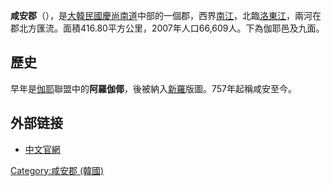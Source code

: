 {{主条目消歧义|中国唐朝时设置的同名古郡，[[咸安郡_(唐朝)|咸安郡 (唐朝)]]。}}
{{Infobox Settlement
| name                    = 咸安郡
| settlement_type         = [[韩国行政区划|郡]]
| translit_lang1          = [[韓語|韓語]]
| translit_lang1_type1    = [[諺文|諺文]]
| translit_lang1_info1    = 함안군
| translit_lang1_type2    = [[朝鮮漢字|漢字]]
| translit_lang1_info2    = 咸安郡
| translit_lang1_type3    = {{nowrap|[[文化观光部2000年式|文化观光部2000年式]]}}
| translit_lang1_info3    = Haman-gun
| translit_lang1_type4    = {{nowrap|[[馬科恩-賴肖爾表記法|馬科恩-賴肖爾表記法]]}}
| translit_lang1_info4    = Haman-gun
| image_skyline           = 정암루.jpg
| image_caption           = 鼎岩樓
| image_flag              = Flag of Haman.svg
| image_map               = South Gyeongsang-Haman.svg
| map_caption             = 咸安郡在韓國及慶尚南道的位置
| subdivision_type        = 國家
| subdivision_name        = {{ROK}}
| subdivision_type1       = [[朝鮮地區|地區]]
| subdivision_name1       = [[嶺南地方|嶺南地方]]
| subdivision_type2       = 省份
| subdivision_name2       = [[慶尚南道|慶尚南道]]
| parts_type              = 行政區劃
| parts                   = 2邑、8[[面_(行政區劃)|面]]
| area_total_km2          = 416.80
| population_total        = 62,547
| population_density_km2  = auto
| population_as_of        = 2021年
| population_blank1_title = 方言
| population_blank1       = [[慶尚方言|慶尚方言]]
| governing_body          = 咸安郡政府
| leader_title            = 郡守
| leader_name			  = {{link-ko|趙根濟|조근제}}
| leader_party            = {{PPP}}
| leader_title1           = 國會議員
| leader_name1            = {{link-ko|曹海珍|조해진 (1963년)}} （{{PPP}}）
| blank1_name             = 郡樹
| blank1_info             = [[柿_(植物)|柿樹]]
| blank2_name             = 郡花
| blank2_info             = [[百日菊|百日菊]]
| blank3_name             = 郡鳥
| blank3_info             = [[普通喜鵲|喜鵲]]
}}

'''咸安郡'''（{{kor|諺=함안군|漢=咸安郡|羅=Haman gun|f=y}}），是[[大韓民國|大韓民國]][[慶尚南道|慶尚南道]]中部的一個郡，西界[[南江|南江]]，北臨[[洛東江|洛東江]]，兩河在郡北方匯流。面積416.80平方公里，2007年人口66,609人。下為伽耶邑及九面。

== 歷史 ==
早年是[[伽耶|伽耶]]聯盟中的'''阿羅伽倻'''，後被納入[[新羅|新羅]]版圖。757年起稱咸安至今。

== 外部链接 ==
* [http://www.haman.go.kr/new_common/chinese/index.asp 中文官網]{{dead link|date=2017年12月 |bot=InternetArchiveBot |fix-attempted=yes }}

{{慶尚南道行政區劃}}
{{DEFAULTSORT:Haman-gun}}

[[Category:咸安郡_(韓國)|Category:咸安郡 (韓國)]]